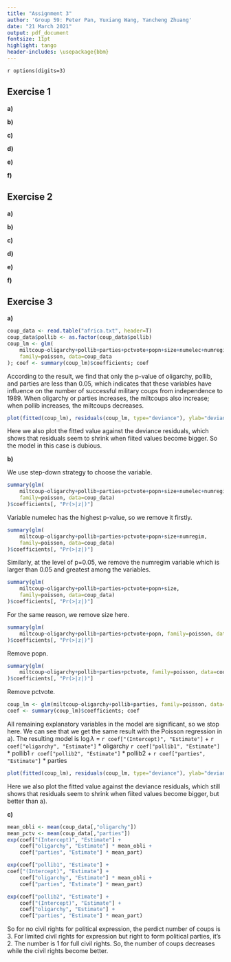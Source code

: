 ```yaml
---
title: "Assignment 3"
author: 'Group 59: Peter Pan, Yuxiang Wang, Yancheng Zhuang'
date: "21 March 2021"
output: pdf_document
fontsize: 11pt
highlight: tango
header-includes: \usepackage{bbm}
---
```


`r options(digits=3)`

## Exercise 1 
<!--
To investigate the effect of sexual activity on longevity of fruit flies, 
75 male fruit flies were divided randomly in three groups of 25. 
The fruit flies in the first group were kept solitary, 
those in the second were kept together with one virgin female fruit fly per day, 
and those in the third group were kept together with eight virgin female fruit flies a day. 
In the data-file fruitflies.txt the three groups are labelled isolated, low and high. 
The number of days until death (longevity) was measured for all flies. 
Later, it was decided to measure also the length of their thorax. 
Add a column loglongevity to the data-frame, containing the logarithm of the number of days until death. 
Use this as the response variable in the following.
-->

**a)** 
<!--
Make an informative plot of the data. 
Investigate whether sexual activity influences longevity by performing a statistical test, 
without taking the thorax length into account. 
What are the estimated longevities for the three conditions? Comment.
-->

**b)** 
<!--
Investigate whether sexual activity influences longevity by performing a statistical test, 
now including thorax length as an explanatory variable into the analysis. 
Does sexual activity increase or decrease longevity? 
What are the estimated longevities for the three groups, for a fly with average thorax length?
-->

**c)** 
<!--
How does thorax length influence longevity? 
Investigate graphically and by using an appropriate test 
whether this dependence is similar under all three conditions of sexual activity.
-->

**d)** 
<!--
Which of the two analyses, without or with thorax length, do you prefer? 
Is one of the analyses wrong?
-->

**e)** 
<!--
Verify normality and heteroscedasticity by making a normal QQ-plot of the residuals, 
and a residuals versus fitted plot, for the analysis that includes thorax length.
-->

**f)**
<!--
Perform the ancova analysis with the number of days as the response, rather than its logarithm. 
Verify normality and homoscedasticity of the residuals of this analysis. 
Was it wise to use the logarithm as response?
-->

## Exercise 2 
<!--
On April 15, 1912, British passenger liner Titanic sank after colliding with an iceberg. 
There were not enough lifeboats for everyone onboard, 
resulting in the death of 1502 out of 2224 passengers and crew. 
The data file titanic.txt gives the survival status of passengers on the Titanic, 
together with their names, age, sex and passenger class. 
(About half of the ages for the 3rd class passengers are missing, 
although many of these could be filled in from the original source.) 
The columns: 
Name – name of passenger, 
PClass – passenger class (1st, 2nd or 3rd), 
Age – age in years, 
Sex – male or female, 
Survived – survival status (1=Yes or 0=No).
-->

**a)** 
<!--
Study the data and give a few (>1) summaries (graphics or tables). 
-->

**b)** 
<!--
Fit a logistic regression model (no interactions yet) to investigate 
the association between the survival status and the predictors PClass, Age and Sex. 
Interpret the results in terms of odds, comment.
-->

**c)** 
<!--
Investigate for interaction of predictor Age with factors PClass and Sex. 
From this and b), choose (and justify) a resulting model. 
For this model, report the estimate for the probability of survival for
each combination of levels of the factors PClass and Sex for a person of age 53.
-->

**d)** 
<!--
Propose a method to predict the survival status and a quality measure for your prediction and 
describe how you would implement that method (you do not need to implement it).
-->

**e)** 
<!--
Another approach would be to apply a contingency table test to 
investigate whether factor passenger class (and gender) has an effect on the survival status. 
Implement the relevant test(s).
-->

**f)** 
<!--
Is the second approach in e) wrong? 
Name both an advantage and a disadvantage of the two approaches, relative to each other. 
-->

## Exercise 3
<!--
To study the influence of different political and geographical variables on the number of military coups, 
these data are collected for several Sub Saharan African countries in the file africa.txt. 
The meaning of the different variables:
miltcoup — number of successful military coups from independence to 1989;
oligarchy — number years country ruled by military oligarchy from independence to 1989;
pollib — political liberalization 
    0 = no civil rights for political expression, 
    1 = limited civil rights for expression but right to form political parties
    2 = full civil rights;
parties — number of legal political parties in 1993;
pctvote — percent voting in last election;
popn — population in millions in 1989;
size — area in 1000 square km;
numelec — total number of legislative and presidential elections;
numregim — number of regime types.
-->

**a)** 
<!--
Perform Poisson regression on the full data set africa, 
taking miltcoup as response variable, Comment on your findings. 
-->

```r
coup_data <- read.table("africa.txt", header=T)
coup_data$pollib <- as.factor(coup_data$pollib)
coup_lm <- glm(
    miltcoup~oligarchy+pollib+parties+pctvote+popn+size+numelec+numregim, 
    family=poisson, data=coup_data
); coef <- summary(coup_lm)$coefficients; coef
```

According to the result, we find that only the p-value of oligarchy, pollib, and parties are less than 0.05, 
which indicates that these variables have influence on the number of successful military coups from independence to 1989.
When oligarchy or parties increases, the miltcoups also increase;  when pollib increases, the miltcoups decreases. 

```r
plot(fitted(coup_lm), residuals(coup_lm, type="deviance"), ylab="deviance residuals")
```

Here we also plot the fitted value against the deviance residuals, 
which shows that residuals seem to shrink when fiited values become bigger. 
So the model in this case is dubious. 

**b)** 
<!--
Use the step down approach (using output of the function summary) to 
reduce the number of explanatory variables. 
Compare the resulting model with your findings in a).
-->

We use step-down strategy to choose the variable. 

```r
summary(glm(
    miltcoup~oligarchy+pollib+parties+pctvote+popn+size+numelec+numregim, 
    family=poisson, data=coup_data)
)$coefficients[, "Pr(>|z|)"]
```

Variable numelec has the highest p-value, so we remove it firstly. 

```r
summary(glm(
    miltcoup~oligarchy+pollib+parties+pctvote+popn+size+numregim, 
    family=poisson, data=coup_data)
)$coefficients[, "Pr(>|z|)"]
```

Similarly, at the level of p=0.05, 
we remove the numregim variable which is larger than 0.05 and greatest among the variables.

```r
summary(glm(
    miltcoup~oligarchy+pollib+parties+pctvote+popn+size, 
    family=poisson, data=coup_data)
)$coefficients[, "Pr(>|z|)"]
```

For the same reason, we remove size here.

```r
summary(glm(
    miltcoup~oligarchy+pollib+parties+pctvote+popn, family=poisson, data=coup_data)
)$coefficients[, "Pr(>|z|)"]
```

Remove popn. 

```r
summary(glm(
    miltcoup~oligarchy+pollib+parties+pctvote, family=poisson, data=coup_data)
)$coefficients[, "Pr(>|z|)"]
```

Remove pctvote. 

```r
coup_lm <- glm(miltcoup~oligarchy+pollib+parties, family=poisson, data=coup_data)
coef <- summary(coup_lm)$coefficients; coef
```

All remaining explanatory variables in the model are significant, so we stop here. 
We can see that we get the same result with the Poisson regression in a). 
The resulting model is 
$\log\lambda$ = 
`r coef["(Intercept)", "Estimate"]` + 
`r coef["oligarchy", "Estimate"]` * oligarchy 
`r coef["pollib1", "Estimate"]` * pollib1 
`r coef["pollib2", "Estimate"]` * pollib2 + 
`r coef["parties", "Estimate"]` * parties

```r
plot(fitted(coup_lm), residuals(coup_lm, type="deviance"), ylab="deviance residuals")
```

Here we also plot the fitted value against the deviance residuals, 
which still shows that residuals seem to shrink when fiited values become bigger, 
but better than a). 

**c)** 
<!--
Predict the number of coups for a hypothetical country for all the three levels of political liberalization
and the averages (over all the counties in the data) of all the other (numerical) characteristics. 
Comment on your findings.
-->

```r
mean_obli <- mean(coup_data[,"oligarchy"])
mean_pctv <- mean(coup_data[,"parties"])
exp(coef["(Intercept)", "Estimate"] + 
    coef["oligarchy", "Estimate"] * mean_obli + 
    coef["parties", "Estimate"] * mean_part)
```

```r
exp(coef["pollib1", "Estimate"] + 
coef["(Intercept)", "Estimate"] + 
    coef["oligarchy", "Estimate"] * mean_obli + 
    coef["parties", "Estimate"] * mean_part)
```

```r
exp(coef["pollib2", "Estimate"] + 
    coef["(Intercept)", "Estimate"] + 
    coef["oligarchy", "Estimate"] + 
    coef["parties", "Estimate"] * mean_part)
```

So for no civil rights for political expression, the perdict number of coups is 3. 
For limited civil rights for expression but right to form political parties, it's 2. 
The number is 1 for full civil rights.
So, the number of coups decreases while the civil rights become better. 
